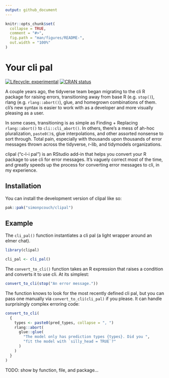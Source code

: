 ```yaml
---
output: github_document
---
```


<!-- README.md is generated from README.Rmd. Please edit that file -->

```r
knitr::opts_chunk$set(
  collapse = TRUE,
  comment = "#>",
  fig.path = "man/figures/README-",
  out.width = "100%"
)
```

# Your cli pal

<!-- badges: start -->
[![Lifecycle: experimental](https://img.shields.io/badge/lifecycle-experimental-orange.svg)](https://lifecycle.r-lib.org/articles/stages.html#experimental)
[![CRAN status](https://www.r-pkg.org/badges/version/clipal)](https://CRAN.R-project.org/package=clipal)
<!-- badges: end -->

A couple years ago, the tidyverse team began migrating to the cli R package for raising errors, transitioning away from base R (e.g. `stop()`), rlang (e.g. `rlang::abort()`), glue, and homegrown combinations of them. cli's new syntax is easier to work with as a developer and more visually pleasing as a user.

In some cases, transitioning is as simple as Finding + Replacing `rlang::abort()` to `cli::cli_abort()`. In others, there's a mess of ah-hoc pluralization, `paste0()`s, glue interpolations, and other assorted nonsense to sort through. Total pain, especially with thousands upon thousands of error messages thrown across the tidyverse, r-lib, and tidymodels organizations.

clipal ("c-l-i pal") is an RStudio add-in that helps you convert your R package to use cli for error messages. It's vaguely correct most of the time, and greatly speeds up the process for converting error messages to cli, in my experience.

## Installation

You can install the development version of clipal like so:

``` r
pak::pak("simonpcouch/clipal")
```

## Example

The `cli_pal()` function instantiates a cli pal (a light wrapper around an elmer chat).

```r
library(clipal)

cli_pal <- cli_pal()
```

The `convert_to_cli()` function takes an R expression that raises a condition and converts it to use cli. At its simplest:

```r
convert_to_cli(stop("An error message."))
```
The function knows to look for the most recently defined cli pal, but you can pass one manually via `convert_to_cli(cli_pal)` if you please. It can handle surprisingly complex erroring code:

```r
convert_to_cli(
  {
    types <- paste0(pred_types, collapse = ", ")
    rlang::abort(
      glue::glue(
        "The model only has prediction types {types}. Did you ",
        "fit the model with `silly_head = TRUE`?"
      )
    )
  }
)
```








TODO: show by function, file, and package...



